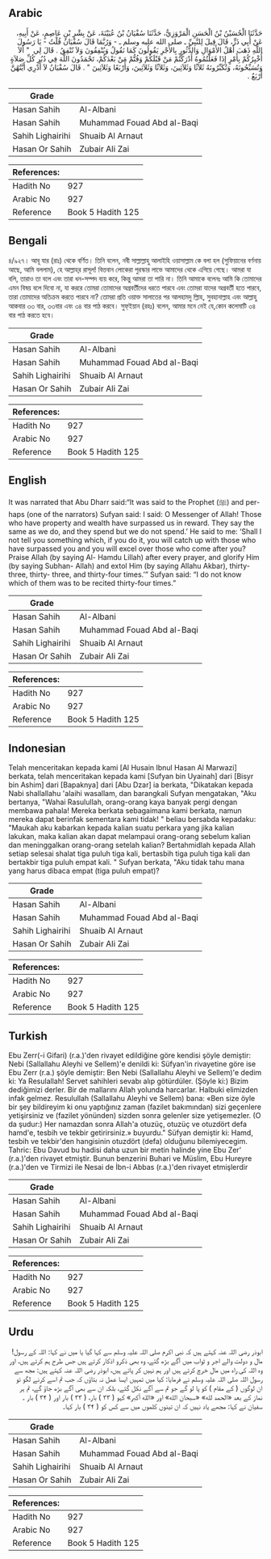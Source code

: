 ## Arabic


<div dir="rtl" lang="ar" style={{fontSize:'larger',backgroundColor:'#f8f9fa',padding:20}}>
حَدَّثَنَا الْحُسَيْنُ بْنُ الْحَسَنِ الْمَرْوَزِيُّ، حَدَّثَنَا سُفْيَانُ بْنُ عُيَيْنَةَ، عَنْ بِشْرِ بْنِ عَاصِمٍ، عَنْ أَبِيهِ، عَنْ أَبِي ذَرٍّ، قَالَ قِيلَ لِلنَّبِيِّ ـ صلى الله عليه وسلم ـ - وَرُبَّمَا قَالَ سُفْيَانُ قُلْتُ - يَا رَسُولَ اللَّهِ ذَهَبَ أَهْلُ الأَمْوَالِ وَالدُّثُورِ بِالأَجْرِ يَقُولُونَ كَمَا نَقُولُ وَيُنْفِقُونَ وَلاَ نُنْفِقُ ‏.‏ قَالَ لِي ‏ "‏ أَلاَ أُخْبِرُكُمْ بِأَمْرٍ إِذَا فَعَلْتُمُوهُ أَدْرَكْتُمْ مَنْ قَبْلَكُمْ وَفُتُّمْ مَنْ بَعْدَكُمْ، تَحْمَدُونَ اللَّهَ فِي دُبُرِ كُلِّ صَلاَةٍ وَتُسَبِّحُونَهُ، وَتُكَبِّرُونَهُ ثَلاَثًا وَثَلاَثِينَ، وَثَلاَثًا وَثَلاَثِينَ، وَأَرْبَعًا وَثَلاَثِينَ ‏"‏ ‏.‏ قَالَ سُفْيَانُ لاَ أَدْرِي أَيَّتُهُنَّ أَرْبَعٌ ‏.‏
</div>
<div style={{backgroundColor:'#f8f9fa',padding:20, marginBottom: 10}}><table> <thead> <tr> <th>Grade</th> <th></th> </tr> </thead> <tbody> <tr><td>Hasan Sahih</td><td>Al-Albani</td></tr><tr><td>Hasan Sahih</td><td>Muhammad Fouad Abd al-Baqi</td></tr><tr><td>Sahih Lighairihi</td><td>Shuaib Al Arnaut</td></tr><tr><td>Hasan Or Sahih</td><td>Zubair Ali Zai</td></tr></tbody></table><table> <thead> <tr> <th>References:</th> <th></th> </tr> </thead> <tbody><tr><td>Hadith No</td><td>927</td></tr><tr><td>Arabic No</td><td>927</td></tr><tr><td>Reference</td><td>Book 5 Hadith 125</td></tr></tbody></table></div>

## Bengali


<div dir="ltr" lang="bn" style={{fontSize:'larger',backgroundColor:'#f8f9fa',padding:20}}>
৪/৯২৭। আবূ যার (রাঃ) থেকে বর্ণিত। তিনি বলেন, নবী সাল্লাল্লাহু আলাইহি ওয়াসাল্লাম কে বলা হল (সুফিয়ানের বর্ণনায় আছে, আমি বললাম), হে আল্লাহ্‌র রাসূল! বিত্তবান লোকেরা পুরস্কার লাভে আমাদের থেকে এগিয়ে গেছে। আমরা যা বলি, তারাও তা বলে এবং তারা ধন-সম্পদ ব্যয় করে, কিন্তু আমরা তা পারি না। তিনি আমাকে বলেনঃ আমি কি তোমাদের এমন বিষয় বলে দিবো না, যা কররে তোমরা তোমাদের অগ্রবর্তীদের ধরতে পারবে এবং তোমরা যাদের অগ্রবর্তী হতে পারবে, তারা তোমাদের অতিক্রম করতে পারবে না? তোমরা প্রতি ওয়াক্ত সালাতের পর আলহামদু ল্লিাহ, সুবহানাল্লাহ এবং আল্লাহু আকবার ৩৩ বার, ৩৩বার এবং ৩৪ বার পাঠ করবে। সুফ্ইয়ান (রহঃ) বলেন, আমার মনে নেই যে,কোন কলেমাটি ৩৪ বার পাঠ করতে হবে।
</div>
<div style={{backgroundColor:'#f8f9fa',padding:20, marginBottom: 10}}><table> <thead> <tr> <th>Grade</th> <th></th> </tr> </thead> <tbody> <tr><td>Hasan Sahih</td><td>Al-Albani</td></tr><tr><td>Hasan Sahih</td><td>Muhammad Fouad Abd al-Baqi</td></tr><tr><td>Sahih Lighairihi</td><td>Shuaib Al Arnaut</td></tr><tr><td>Hasan Or Sahih</td><td>Zubair Ali Zai</td></tr></tbody></table><table> <thead> <tr> <th>References:</th> <th></th> </tr> </thead> <tbody><tr><td>Hadith No</td><td>927</td></tr><tr><td>Arabic No</td><td>927</td></tr><tr><td>Reference</td><td>Book 5 Hadith 125</td></tr></tbody></table></div>

## English


<div dir="ltr" lang="en" style={{fontSize:'larger',backgroundColor:'#f8f9fa',padding:20}}>
It was narrated that Abu Dharr said:“It was said to the Prophet (ﷺ) and perhaps (one of the narrators) Sufyan said: I said: O Messenger of Allah! Those who have property and wealth have surpassed us in reward. They say the same as we do, and they spend but we do not spend.’ He said to me: ‘Shall I not tell you something which, if you do it, you will catch up with those who have surpassed you and you will excel over those who come after you? Praise Allah (by saying Al- Hamdu Lillah) after every prayer, and glorify Him (by saying Subhan- Allah) and extol Him (by saying Allahu Akbar), thirty-three, thirty- three, and thirty-four times.’” Sufyan said: “I do not know which of them was to be recited thirty-four times.”
</div>
<div style={{backgroundColor:'#f8f9fa',padding:20, marginBottom: 10}}><table> <thead> <tr> <th>Grade</th> <th></th> </tr> </thead> <tbody> <tr><td>Hasan Sahih</td><td>Al-Albani</td></tr><tr><td>Hasan Sahih</td><td>Muhammad Fouad Abd al-Baqi</td></tr><tr><td>Sahih Lighairihi</td><td>Shuaib Al Arnaut</td></tr><tr><td>Hasan Or Sahih</td><td>Zubair Ali Zai</td></tr></tbody></table><table> <thead> <tr> <th>References:</th> <th></th> </tr> </thead> <tbody><tr><td>Hadith No</td><td>927</td></tr><tr><td>Arabic No</td><td>927</td></tr><tr><td>Reference</td><td>Book 5 Hadith 125</td></tr></tbody></table></div>

## Indonesian


<div dir="ltr" lang="id" style={{fontSize:'larger',backgroundColor:'#f8f9fa',padding:20}}>
Telah menceritakan kepada kami [Al Husain Ibnul Hasan Al Marwazi] berkata, telah menceritakan kepada kami [Sufyan bin Uyainah] dari [Bisyr bin Ashim] dari [Bapaknya] dari [Abu Dzar] ia berkata, "Dikatakan kepada Nabi shallallahu 'alaihi wasallam, dan barangkali Sufyan mengatakan, "Aku bertanya, "Wahai Rasulullah, orang-orang kaya banyak pergi dengan membawa pahala! Mereka berkata sebagaimana kami berkata, namun mereka dapat berinfak sementara kami tidak! " beliau bersabda kepadaku: "Maukah aku kabarkan kepada kalian suatu perkara yang jika kalian lakukan, maka kalian akan dapat melampaui orang-orang sebelum kalian dan meninggalkan orang-orang setelah kalian? Bertahmidlah kepada Allah setiap selesai shalat tiga puluh tiga kali, bertasbih tiga puluh tiga kali dan bertakbir tiga puluh empat kali. " Sufyan berkata, "Aku tidak tahu mana yang harus dibaca empat (tiga puluh empat)?
</div>
<div style={{backgroundColor:'#f8f9fa',padding:20, marginBottom: 10}}><table> <thead> <tr> <th>Grade</th> <th></th> </tr> </thead> <tbody> <tr><td>Hasan Sahih</td><td>Al-Albani</td></tr><tr><td>Hasan Sahih</td><td>Muhammad Fouad Abd al-Baqi</td></tr><tr><td>Sahih Lighairihi</td><td>Shuaib Al Arnaut</td></tr><tr><td>Hasan Or Sahih</td><td>Zubair Ali Zai</td></tr></tbody></table><table> <thead> <tr> <th>References:</th> <th></th> </tr> </thead> <tbody><tr><td>Hadith No</td><td>927</td></tr><tr><td>Arabic No</td><td>927</td></tr><tr><td>Reference</td><td>Book 5 Hadith 125</td></tr></tbody></table></div>

## Turkish


<div dir="ltr" lang="tr" style={{fontSize:'larger',backgroundColor:'#f8f9fa',padding:20}}>
Ebu Zerr(-i Gifari) (r.a.)'den rivayet edildiğine göre kendisi şöyle demiştir: Nebi (Sallallahu Aleyhi ve Sellem)'e denildi ki: Süfyan'in rivayetine göre ise Ebu Zerr (r.a.) şöyle demiştir: Ben Nebi (Sallallahu Aleyhi ve Sellem)'e dedim ki: Ya Resulallah! Servet sahihleri sevabı alıp götürdüler. (Şöyle ki:) Bizim dediğimizi derler. Bir de mallarını Allah yolunda harcarlar. Halbuki elimizden infak gelmez. Resulullah (Sallallahu Aleyhi ve Sellem) bana: «Ben size öyle bir şey bildireyim ki onu yaptığınız zaman (fazilet bakımından) sizi geçenlere yetişirsiniz ve (fazilet yönünden) sizden sonra gelenler size yetişemezler. (O da şudur:) Her namazdan sonra Allah'a otuzüç, otuzüç ve otuzdört defa hamd'e, tesbih ve tekbir getirirsiniz.» buyurdu." Süfyan demiştir ki: Hamd, tesbih ve tekbir'den hangisinin otuzdört (defa) olduğunu bilemiyecegim. Tahric: Ebu Davud bu hadisi daha uzun bir metin halinde yine Ebu Zer' (r.a.)'den rivayet etmiştir. Bunun benzerini Buhari ve Müslim, Ebu Hureyre (r.a.)'den ve Tirmizi ile Nesai de İbn-i Abbas (r.a.)'den rivayet etmişlerdir
</div>
<div style={{backgroundColor:'#f8f9fa',padding:20, marginBottom: 10}}><table> <thead> <tr> <th>Grade</th> <th></th> </tr> </thead> <tbody> <tr><td>Hasan Sahih</td><td>Al-Albani</td></tr><tr><td>Hasan Sahih</td><td>Muhammad Fouad Abd al-Baqi</td></tr><tr><td>Sahih Lighairihi</td><td>Shuaib Al Arnaut</td></tr><tr><td>Hasan Or Sahih</td><td>Zubair Ali Zai</td></tr></tbody></table><table> <thead> <tr> <th>References:</th> <th></th> </tr> </thead> <tbody><tr><td>Hadith No</td><td>927</td></tr><tr><td>Arabic No</td><td>927</td></tr><tr><td>Reference</td><td>Book 5 Hadith 125</td></tr></tbody></table></div>

## Urdu


<div dir="rtl" lang="ur" style={{fontSize:'larger',backgroundColor:'#f8f9fa',padding:20}}>
ابوذر رضی اللہ عنہ کہتے ہیں کہ نبی اکرم صلی اللہ علیہ وسلم سے کہا گیا یا میں نے کہا: اللہ کے رسول! مال و دولت والے اجر و ثواب میں آگے بڑھ گئے، وہ بھی ذکرو اذکار کرتے ہیں جس طرح ہم کرتے ہیں، اور وہ اللہ کی راہ میں مال خرچ کرتے ہیں اور ہم نہیں کر پاتے ہیں، ابوذر رضی اللہ عنہ کہتے ہیں: مجھ سے رسول اللہ صلی اللہ علیہ وسلم نے فرمایا: کیا میں تمہیں ایسا عمل نہ بتاؤں کہ جب تم اسے کرنے لگو تو ان لوگوں ( کے مقام ) کو پا لو گے جو تم سے آگے نکل گئے، بلکہ ان سے بھی آگے بڑھ جاؤ گے، تم ہر نماز کے بعد «الحمد لله» «سبحان الله» اور «الله أكبر» کہو ( ۳۳ ) بار، ( ۳۳ ) بار اور ( ۳۴ ) بار ۔ سفیان نے کہا: مجھے یاد نہیں کہ ان تینوں کلموں میں سے کس کو ( ۳۴ ) بار کہا۔
</div>
<div style={{backgroundColor:'#f8f9fa',padding:20, marginBottom: 10}}><table> <thead> <tr> <th>Grade</th> <th></th> </tr> </thead> <tbody> <tr><td>Hasan Sahih</td><td>Al-Albani</td></tr><tr><td>Hasan Sahih</td><td>Muhammad Fouad Abd al-Baqi</td></tr><tr><td>Sahih Lighairihi</td><td>Shuaib Al Arnaut</td></tr><tr><td>Hasan Or Sahih</td><td>Zubair Ali Zai</td></tr></tbody></table><table> <thead> <tr> <th>References:</th> <th></th> </tr> </thead> <tbody><tr><td>Hadith No</td><td>927</td></tr><tr><td>Arabic No</td><td>927</td></tr><tr><td>Reference</td><td>Book 5 Hadith 125</td></tr></tbody></table></div>